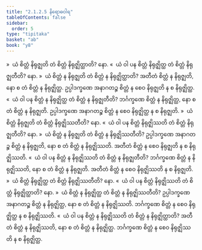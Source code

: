 ```yaml
---
title: "2.1.2.5 နိရောဓဝါရ"
tableOfContents: false
sidebar:
  order: 5
type: "tipitaka"
basket: "ab"
book: "y8"
---
```



<DynamicBreadcrumb />

<Division number="90" book="y8" e="ch" v="34" p="309">

<Paragraph number="414" book="y8">
»  ယံ စိတ္တံ နိရုဇ္ဈတိ တံ စိတ္တံ နိရုဇ္ဈိတ္ထာတိ? နော.
</Paragraph>

<Paragraph number="415" book="y8">
«  ယံ ဝါ ပန စိတ္တံ နိရုဇ္ဈိတ္ထ တံ စိတ္တံ နိရုဇ္ဈတီတိ? နော.
</Paragraph>

<Paragraph number="416" book="y8">
»  ယံ စိတ္တံ န နိရုဇ္ဈတိ တံ စိတ္တံ န နိရုဇ္ဈိတ္ထာတိ?
</Paragraph>

<Paragraph number="417" book="y8">
အတီတံ စိတ္တံ န နိရုဇ္ဈတိ, နော စ တံ စိတ္တံ န နိရုဇ္ဈိတ္ထ. ဥပ္ပါဒက္ခဏေ အနာဂတဉ္စ စိတ္တံ န စေဝ နိရုဇ္ဈတိ န စ နိရုဇ္ဈိတ္ထ.
</Paragraph>

<Paragraph number="418" book="y8">
«  ယံ ဝါ ပန စိတ္တံ န နိရုဇ္ဈိတ္ထ တံ စိတ္တံ န နိရုဇ္ဈတီတိ?
</Paragraph>

<Paragraph number="419" book="y8">
ဘင်္ဂက္ခဏေ စိတ္တံ န နိရုဇ္ဈိတ္ထ, နော စ တံ စိတ္တံ န နိရုဇ္ဈတိ. ဥပ္ပါဒက္ခဏေ အနာဂတဉ္စ စိတ္တံ န စေဝ နိရုဇ္ဈိတ္ထ န စ နိရုဇ္ဈတိ.
</Paragraph>

</Division>
<Division number="91" book="y8" e="ch" v="34" p="309">

<Paragraph number="420" book="y8">
»  ယံ စိတ္တံ နိရုဇ္ဈတိ တံ စိတ္တံ နိရုဇ္ဈိဿတီတိ? နော.
</Paragraph>

<Paragraph number="421" book="y8">
«  ယံ ဝါ ပန စိတ္တံ နိရုဇ္ဈိဿတိ တံ စိတ္တံ နိရုဇ္ဈတီတိ? နော.
</Paragraph>

<Paragraph number="422" book="y8">
»  ယံ စိတ္တံ န နိရုဇ္ဈတိ တံ စိတ္တံ န နိရုဇ္ဈိဿတီတိ?
</Paragraph>

<Paragraph number="423" book="y8">
ဥပ္ပါဒက္ခဏေ အနာဂတဉ္စ စိတ္တံ န နိရုဇ္ဈတိ, နော စ တံ စိတ္တံ န နိရုဇ္ဈိဿတိ. အတီတံ စိတ္တံ န စေဝ နိရုဇ္ဈတိ န စ နိရုဇ္ဈိဿတိ.
</Paragraph>

<Paragraph number="424" book="y8">
«  ယံ ဝါ ပန စိတ္တံ န နိရုဇ္ဈိဿတိ တံ စိတ္တံ န နိရုဇ္ဈတီတိ?
</Paragraph>

<Paragraph number="425" book="y8">
ဘင်္ဂက္ခဏေ စိတ္တံ န နိရုဇ္ဈိဿတိ, နော စ တံ စိတ္တံ န နိရုဇ္ဈတိ. အတီတံ စိတ္တံ န စေဝ နိရုဇ္ဈိဿတိ န စ နိရုဇ္ဈတိ.
</Paragraph>

</Division>
<Division number="92" book="y8" e="ch" v="34" p="309">

<Paragraph number="426" book="y8">
»  ယံ စိတ္တံ နိရုဇ္ဈိတ္ထ တံ စိတ္တံ နိရုဇ္ဈိဿတီတိ? နော.
</Paragraph>

<Paragraph number="427" book="y8">
«  ယံ ဝါ ပန စိတ္တံ နိရုဇ္ဈိဿတိ တံ စိတ္တံ နိရုဇ္ဈိတ္ထာတိ? နော.
</Paragraph>

<Paragraph number="428" book="y8">
»  ယံ စိတ္တံ န နိရုဇ္ဈိတ္ထ တံ စိတ္တံ န နိရုဇ္ဈိဿတီတိ?
</Paragraph>

<Paragraph number="429" book="y8">
ဥပ္ပါဒက္ခဏေ အနာဂတဉ္စ စိတ္တံ န နိရုဇ္ဈိတ္ထ, နော စ တံ စိတ္တံ န နိရုဇ္ဈိဿတိ. ဘင်္ဂက္ခဏေ စိတ္တံ န စေဝ နိရုဇ္ဈိတ္ထ န စ နိရုဇ္ဈိဿတိ.
</Paragraph>

<Paragraph number="430" book="y8">
«  ယံ ဝါ ပန စိတ္တံ န နိရုဇ္ဈိဿတိ တံ စိတ္တံ န နိရုဇ္ဈိတ္ထာတိ?
</Paragraph>

<Paragraph number="431" book="y8">
အတီတံ စိတ္တံ န နိရုဇ္ဈိဿတိ, နော စ တံ စိတ္တံ န နိရုဇ္ဈိတ္ထ. ဘင်္ဂက္ခဏေ စိတ္တံ န စေဝ နိရုဇ္ဈိဿတိ န စ နိရုဇ္ဈိတ္ထ.
</Paragraph>
</Division>